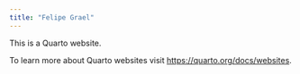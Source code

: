 ```yaml
---
title: "Felipe Grael"
---
```


This is a Quarto website.

To learn more about Quarto websites visit <https://quarto.org/docs/websites>.
